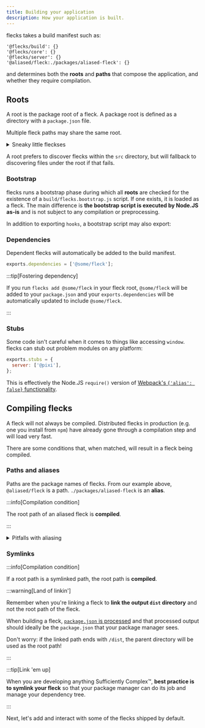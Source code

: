 ```yaml
---
title: Building your application
description: How your application is built.
---
```


flecks takes a build manifest such as:

```
'@flecks/build': {}
'@flecks/core': {}
'@flecks/server': {}
'@aliased/fleck:./packages/aliased-fleck': {}
```

and determines both the **roots** and **paths** that compose the application, and whether they
require compilation.

## Roots

A root is the package root of a fleck. A package root is defined as a directory with a
`package.json` file.

Multiple fleck paths may share the same root.

<details>
<summary>Sneaky little fleckses</summary>

`@flecks/react`'s root contains 7 flecks!

- `@flecks/react`
- `@flecks/react/client`
- `@flecks/react/router`
- `@flecks/react/router/client`
- `@flecks/react/router/server`
- `@flecks/react/server`
- `@flecks/react/tabs`

</details>

A root prefers to discover flecks within the `src` directory, but will fallback to discovering
files under the root if that fails.

### Bootstrap

flecks runs a bootstrap phase during which all **roots** are checked for the existence of a
`build/flecks.bootstrap.js` script. If one exists, it is loaded as a fleck. The main difference
is **the bootstrap script is executed by Node.JS as-is** and is not subject to any compilation or
preprocessing.

In addition to exporting `hooks`, a bootstrap script may also export:

### Dependencies

Dependent flecks will automatically be added to the build manifest.

```js
exports.dependencies = ['@some/fleck'];
```

:::tip[Fostering dependency]

If you run `flecks add @some/fleck` in your fleck root, `@some/fleck` will be added to your
`package.json` and your `exports.dependencies` will be automatically updated to include
`@some/fleck`.

:::

### Stubs

Some code isn't careful when it comes to things like accessing `window`. flecks can stub out
problem modules on any platform:

```js
exports.stubs = {
  server: ['@pixi'],
};
```

This is effectively the Node.JS `require()` version of
[Webpack's `{'alias': false}` functionality](https://webpack.js.org/configuration/resolve/#resolvealias).

## Compiling flecks

A fleck will not always be compiled. Distributed flecks in production (e.g. one you install from
`npm`) have already gone through a compilation step and will load very fast.

There are some conditions that, when matched, will result in a fleck being compiled.

### Paths and aliases

Paths are the package names of flecks. From our example above, `@aliased/fleck` is a
path. `./packages/aliased-fleck` is an **alias**.

:::info[Compilation condition]

The root path of an aliased fleck is **compiled**.

:::

<details>
<summary>Pitfalls with aliasing</summary>

:::warning[Aliased modules spaghetti]

When an aliased fleck is compiled, its own `node_modules` directory is added to the module search
paths for the application. This makes it **very easy** to get started writing a modular fleck.

There can easily come a point where aliased flecks in an application may have very esoteric
relationship between their `node_modules` directories, including but not limited to duplicate
versions of libraries being included in a compilation.

flecks makes very little effort to solve this problem as it is considered out of scope.

:::

:::warning[Unlikely alias]

You probably shouldn't do things like name an alias the same thing as a package that actually
exists in your `node_modules` directory. This is mitigated if you use the default monorepo
structure (unless your application name is identical to a monorepo organization that already
exists on `npm`: **don't do that**).

:::

All that being said, **aliasing exists** and it can take you pretty far!

If you'd like to help define better behavior for these edge cases you could always
[submit a pull request](https://github.com/cha0s/flecks/compare). :smile:

</details>


### Symlinks

:::info[Compilation condition]

If a root path is a symlinked path, the root path is **compiled**.

:::warning[Land of linkin']

Remember when you're linking a fleck to **link the output `dist` directory** and not the root path
of the fleck.

When building a fleck, [`package.json` is processed](./building-your-fleck#processing-packagejson)
and that processed output should ideally be the `package.json` that your package manager sees.

Don't worry: if the linked path ends with `/dist`, the parent directory will be used as the root
path!

:::

:::tip[Link 'em up]

When you are developing anything Sufficiently Complex:tm:, **best practice is to symlink your
fleck** so that your package manager can do its job and manage your dependency tree.

:::

Next, let's add and interact with some of the flecks shipped by default.
